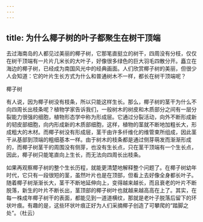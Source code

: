 ```yaml
---
---
---
```

title: 为什么椰子树的叶子都聚生在树干顶端
---




去过海南岛的人都见过美丽的椰子树，它那笔直挺立的树干，四周没有分枝，仅仅在树干顶端有一片片几米长的大叶子，好像很多绿色的巨大羽毛四散分开。矗立在海边的椰子树，已经成为南国风光中的经典画面。人们欣赏椰子树的美丽，但很少人会知道：它的叶片生长方式为什么和普通树木不一样，都长在树干顶端呢？

椰子树



有人说，因为椰子树没有枝条，所以只能这样生长。那么，椰子树的茎干为什么不向四周长出枝条呢？植物学家告诉我们，一般树木的树皮和木质部分之间有一层分裂能力很强的细胞，植物形态学中称为形成层。它通过分裂活动，向外不断形成新的韧皮部细胞，向内形成新的木质部细胞，这样，植物的茎就不断地加粗长大，形成粗大的木材。而椰子树没有形成层，茎干由许多纤维化的维管束所组成，因此茎干从基部到顶端的粗细基本一样。由于树木的枝条都是通过侧芽萌发而渐渐形成的，而椰子树茎干的周围没有侧芽，也没有生长点，只在茎干顶端有一个生长点，因此，椰子树只能笔直向上生长，而无法向四周长出枝条。

如果再观察椰子树的整个生长历程，就能更清楚地解释整个问题了。在椰子树幼年时代，它只有一段很短的茎，虽然叶片也是在顶部，但看上去好像全身都长叶子。随着椰子树渐渐长大，茎干不断地延伸向上，变得越来越长，而且衰老的叶片不断脱落，新生的叶片不断长出，茎顶部的椰子树叶也就越来越高高在上了。其实，在每一株成年椰子树干的表面，都能见到一道道横纹，那就是老叶子脱落后留下的环状叶痕。有趣的是，这些环状叶痕正好为人们采摘椰子创造了可攀爬的“踏脚之处”。（杜云）